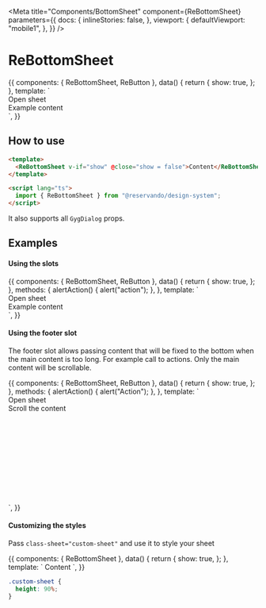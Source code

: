 
<Meta
  title="Components/BottomSheet"
  component={ReBottomSheet}
  parameters={{
    docs: {
      inlineStories: false,
    },
    viewport: {
      defaultViewport: "mobile1",
    },
  }}
/>

# ReBottomSheet

<Description of={ReBottomSheet} />

<Canvas>
  <Story name="basic" height="300px">
    {{
      components: { ReBottomSheet, ReButton },
      data() {
        return {
          show: true,
        };
      },
      template: `
      <div>
        <ReButton @click="show = true">Open sheet</ReButton>
        <ReBottomSheet v-if="show" title="Title" @close="show = false">
          <div class="example-block">
            Example content
          </div>
        </ReBottomSheet>
      </div>
    `,
    }}
  </Story>
</Canvas>

## How to use

```html
<template>
  <ReBottomSheet v-if="show" @close="show = false">Content</ReBottomSheet>
</template>

<script lang="ts">
  import { ReBottomSheet } from "@reservando/design-system";
</script>
```

<ArgsTable of={ReBottomSheet} />

It also supports all `GygDialog` props.

## Examples

#### Using the slots

<Canvas>
  <Story name="using slots" height="300px">
    {{
      components: { ReBottomSheet, ReButton },
      data() {
        return {
          show: true,
        };
      },
      methods: {
        alertAction() {
          alert("action");
        },
      },
      template: `
      <div>
        <ReButton @click="show = true">Open sheet</ReButton>
        <ReBottomSheet v-if="show" @close="show = false">
          <template #title>
            <span>Title with <b>HTML</b></span>
          </template>
          <template #action>
            <ReButton size="small" @keydown.enter="alertAction" @click="alertAction">Action</ReButton>
          </template>
          <div class="example-block">
            Example content
          </div>
        </ReBottomSheet>
      </div>
    `,
    }}
  </Story>
</Canvas>

#### Using the footer slot

The footer slot allows passing content that will be fixed to the bottom when the main content is too long. For example call to actions.
Only the main content will be scrollable.

<Canvas>
  <Story name="footer" height="350px">
    {{
      components: { ReBottomSheet, ReButton },
      data() {
        return {
          show: true,
        };
      },
      methods: {
        alertAction() {
          alert("Action");
        },
      },
      template: `
      <div>
        <ReButton @click="show = true">Open sheet</ReButton>
        <ReBottomSheet v-if="show" title="Title" @close="show=false">
          <div class="example-block" style="height: 200px;">
            Scroll the content
          </div>
          <template #footer>
            <div style="text-align: right">
              <ReButton @click="show=false" modifier="secondary" class="mr-2">Cancel</ReButton>
              <ReButton>Save</ReButton>
            </div>
          </template>
        </ReBottomSheet>
      </div>
    `,
    }}
  </Story>
</Canvas>

#### Customizing the styles

Pass `class-sheet="custom-sheet"` and use it to style your sheet

<Canvas>
  <Story name="customize styles" height="200px">
    {{
      components: { ReBottomSheet },
      data() {
        return {
          show: true,
        };
      },
      template: `
      <ReBottomSheet
        v-if="show"
        title="Title"
        class-sheet="custom-sheet"
        @close="show = false"
      >
        Content
      </ReBottomSheet>
    `,
    }}
  </Story>
</Canvas>

```css
.custom-sheet {
  height: 90%;
}
```
